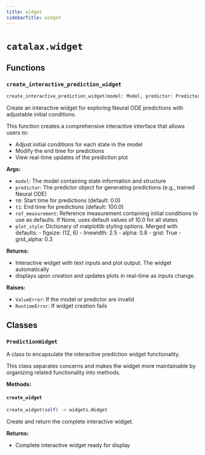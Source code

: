 ```yaml
---
title: widget
sidebarTitle: widget
---
```


# `catalax.widget`

## Functions

### `create_interactive_prediction_widget` <sup><a href="https://github.com/JR-1991/Catalax/blob/master/catalax/widget.py#L409" target="_blank"><Icon icon="github" style="width: 14px; height: 14px;" /></a></sup>

```python
create_interactive_prediction_widget(model: Model, predictor: Predictor, t0: float = 0.0, t1: float = 100.0, ref_measurement: Optional[Measurement] = None) -> widgets.Widget
```


Create an interactive widget for exploring Neural ODE predictions with adjustable initial conditions.

This function creates a comprehensive interactive interface that allows users to:
- Adjust initial conditions for each state in the model
- Modify the end time for predictions
- View real-time updates of the prediction plot

**Args:**
- `model`: The model containing state information and structure
- `predictor`: The predictor object for generating predictions (e.g., trained Neural ODE)
- `t0`: Start time for predictions (default\: 0.0)
- `t1`: End time for predictions (default\: 100.0)
- `ref_measurement`: Reference measurement containing initial conditions to use as defaults.
            If None, uses default values of 10.0 for all states
- `plot_style`: Dictionary of matplotlib styling options. Merged with defaults\:
       - figsize\: (12, 6)
       - linewidth\: 2.5
       - alpha\: 0.8
       - grid\: True
       - grid_alpha\: 0.3

**Returns:**
- Interactive widget with text inputs and plot output. The widget automatically
- displays upon creation and updates plots in real-time as inputs change.

**Raises:**
- `ValueError`: If the model or predictor are invalid
- `RuntimeError`: If widget creation fails


## Classes

### `PredictionWidget` <sup><a href="https://github.com/JR-1991/Catalax/blob/master/catalax/widget.py#L68" target="_blank"><Icon icon="github" style="width: 14px; height: 14px;" /></a></sup>


A class to encapsulate the interactive prediction widget functionality.

This class separates concerns and makes the widget more maintainable
by organizing related functionality into methods.


**Methods:**

#### `create_widget` <sup><a href="https://github.com/JR-1991/Catalax/blob/master/catalax/widget.py#L377" target="_blank"><Icon icon="github" style="width: 14px; height: 14px;" /></a></sup>

```python
create_widget(self) -> widgets.Widget
```

Create and return the complete interactive widget.

**Returns:**
- Complete interactive widget ready for display

